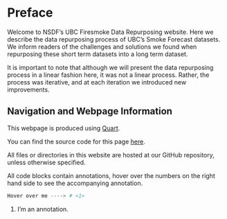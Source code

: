# Preface {.unnumbered}

Welcome to NSDF's UBC Firesmoke Data Repurposing website. Here we describe the data repurposing process of UBC's Smoke Forecast datasets. We inform readers of the challenges and solutions we found when repurposing these short term datasets into a long term dataset.

It is important to note that although we will present the data repurposing process in a linear fashion here, it was not a linear process. Rather, the process was iterative, and at each iteration we introduced new improvements.

## Navigation and Webpage Information
This webpage is produced using [Quart](https://quarto.org/). 

You can find the source code for this page [here](https://github.com/sci-visus/NSDF-WIRED/tree/main/communication/UBC%20Smoke%20Forecast%20Data%20Curation). 

All files or directories in this website are hosted at our GitHub repository, unless otherwise specified.

All code blocks contain annotations, hover over the numbers on the right hand side to see the accompanying annotation.
```python
Hover over me ----> # <1>
```
1. I'm an annotation.